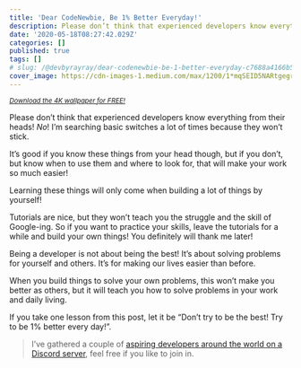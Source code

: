 ```yaml
---
title: 'Dear CodeNewbie, Be 1% Better Everyday!'
description: Please don’t think that experienced developers know everything from their head! No! I’m searching basic switches a lot of times because…
date: '2020-05-18T08:27:42.029Z'
categories: []
published: true
tags: []
# slug: /@devbyrayray/dear-codenewbie-be-1-better-everyday-c7688a4166b5
cover_image: https://cdn-images-1.medium.com/max/1200/1*mqSEID5NARtgegrJaFFUQA.png
---
```


<small class="credits">_[Download the 4K wallpaper for FREE!](https://imgur.com/fcyvA9L)_</small>

Please don’t think that experienced developers know everything from their heads! _No_! I’m searching basic switches a lot of times because they won’t stick.

It’s good if you know these things from your head though, but if you don’t, but know when to use them and where to look for, that will make your work so much easier!

Learning these things will only come when building a lot of things by yourself!

Tutorials are nice, but they won’t teach you the struggle and the skill of Google-ing. So if you want to practice your skills, leave the tutorials for a while and build your own things! You definitely will thank me later!

Being a developer is not about being the best! It’s about solving problems for yourself and others. It’s for making our lives easier than before.

When you build things to solve your own problems, this won’t make you better as others, but it will teach you how to solve problems in your work and daily living.

If you take one lesson from this post, let it be “Don’t try to be the best! Try to be 1% better every day!”.

> I’ve gathered a couple of [aspiring developers around the world on a Discord server](https://mailchi.mp/fb82491d03f8/dev-by-rayray-discord-community), feel free if you like to join in.
